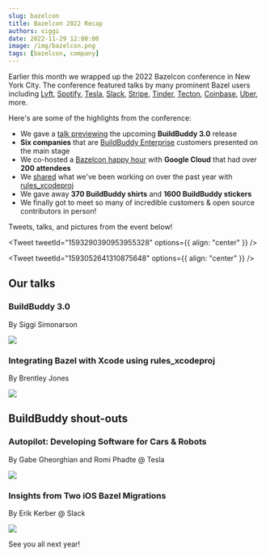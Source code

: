 ```yaml
---
slug: bazelcon
title: Bazelcon 2022 Recap
authors: siggi
date: 2022-11-29 12:00:00
image: /img/bazelcon.png
tags: [bazelcon, company]
---
```



Earlier this month we wrapped up the 2022 Bazelcon conference in New York City. The conference featured talks by many prominent Bazel users including [Lyft](https://youtu.be/e2ID05dpJzo), [Spotify](https://youtu.be/k4H20WxhbsA), [Tesla](https://youtu.be/ol5hwjr48Q4), [Slack](https://youtu.be/wy3Q38VJ5uQ), [Stripe](https://youtu.be/kaKpp10z5ws), [Tinder](https://youtu.be/IoEMMLjKFtM), [Tecton](https://youtu.be/Bjaiu8tZZhs), [Coinbase](https://youtu.be/2BgRXmX1X-4), [Uber](https://youtu.be/a1jXzx3884g), more.

Here's are some of the highlights from the conference:

- We gave a [talk previewing](https://youtu.be/MIXy4zGtniE) the upcoming **BuildBuddy 3.0** release
- **Six companies** that are [BuildBuddy Enterprise](https://buildbuddy.io/) customers presented on the main stage
- We co-hosted a [Bazelcon happy hour](https://twitter.com/bazelbuild/status/1592624463975448576) with **Google Cloud** that had over **200 attendees**
- We [shared](https://youtu.be/B__SHnz3K3c) what we've been working on over the past year with [rules_xcodeproj](https://github.com/buildbuddy-io/rules_xcodeproj)
- We gave away **370 BuildBuddy shirts** and **1600 BuildBuddy stickers**
- We finally got to meet so many of incredible customers & open source contributors in person!

Tweets, talks, and pictures from the event below!

<!-- truncate -->

<Tweet tweetId="1593290390953955328" options={{ align: "center" }} />

<Tweet tweetId="1593052641310875648" options={{ align: "center" }} />

## Our talks

### BuildBuddy 3.0

By Siggi Simonarson

[![](../static/img/blog/buildbuddy-3-talk.jpg)](https://www.youtube.com/watch?v=MIXy4zGtniE)

### Integrating Bazel with Xcode using rules_xcodeproj

By Brentley Jones

[![](../static/img/blog/xcodeproj-talk.jpg)](https://www.youtube.com/watch?v=B__SHnz3K3c)

## BuildBuddy shout-outs

### Autopilot: Developing Software for Cars & Robots

By Gabe Gheorghian and Romi Phadte @ Tesla

[![](../static/img/blog/tesla-talk.jpg)](https://youtu.be/ol5hwjr48Q4?t=1023)

### Insights from Two iOS Bazel Migrations

By Erik Kerber @ Slack

[![](../static/img/blog/slack-talk.jpg)](https://youtu.be/wy3Q38VJ5uQ?t=1626)

See you all next year!
